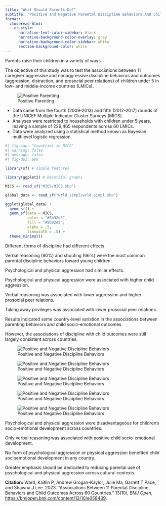 ```yaml
---
title: "What Should Parents Do?"
subtitle: "Positive and Negative Parental Discipline Behaviors And Child Outcomes Across 60 Countries"
format: 
  closeread-html:
    cr-style:
      narrative-text-color-sidebar: black
      narrative-background-color-overlay: grey
      narrative-background-color-sidebar: white
      section-background-color: white
---
```


:::{.cr-section}

:::{focus-on="cr-positiveparenting" pan-to="0%,0%"  scale-by=".75"}
Parents raise their children in a variety of ways. 
:::

:::{focus-on="cr-positiveparenting" pan-to="0%,0%"  scale-by="1.1"}
The objective of this study was to test the associations between 11 caregiver aggressive and nonaggressive discipline behaviors and outcomes (aggression, distraction, and prosocial peer relations) of children under 5 in low- and middle-income countries (LMICs). 
:::

:::{#cr-positiveparenting}
![Positive Parenting](positiveparenting.png)
:::

:::{focus-on="cr-mymap" scale-by="1.5"}
* Data came from the fourth (2009-2013) and fifth (2012-2017) rounds of the UNICEF Multiple Indicator Cluster Surveys (MICS).
* Analyses were restricted to households with children under 5 years, leaving a sample of 229,465 respondents across 60 LMICs.
* Data were analyzed using a statistical method known as Bayesian multilevel logistic regression.
:::

:::{#cr-mymap}
```r
#| fig-cap: "Countries in MICS"
#| warning: false
#| message: false
#| fig-dpi: 600

library(sf) # simple features

library(ggplot2) # beautiful graphs

MICS <- read_sf("MICS/MICS.shp") 

global_data <- read_sf("wrld_simpl/wrld_simpl.shp")

ggplot(global_data) +
  geom_sf() +
  geom_sf(data = MICS,
          color = "#5b92e5",
          fill = "#5b92e5",
          alpha = .5,
          linewidth = .5) +
  theme_minimal()

```
:::

:::{focus-on="cr-discipline" pan-to="0%,0%" scale-by="1.0"}
Different forms of discipline had different effects.
:::

:::{focus-on="cr-discipline" pan-to="50%,30%" scale-by="1.5"}
Verbal reasoning (80%) and shouting (66%) were the most common parental discipline behaviors toward young children.
:::

:::{focus-on="cr-discipline" pan-to="0%,0%" scale-by="1.0"}
Psychological and physical aggression had similar effects.
:::

:::{focus-on="cr-discipline2" pan-to="0%,0%" scale-by="1.0"}
Psychological and physical aggression were associated with higher child aggression. 
:::

:::{focus-on="cr-discipline3" pan-to="0%,0%" scale-by="1.0"}
Verbal reasoning was associated with lower aggression and higher prosocial peer relations. 
:::

:::{focus-on="cr-discipline4" pan-to="0%,0%" scale-by="1.0"}
Taking away privileges was associated with lower prosocial peer relations. 
:::

:::{focus-on="cr-mymap"}
Results indicated some country-level variation in the associations between parenting behaviors and child socio-emotional outcomes. 
:::

:::{focus-on="cr-discipline5"}
However, the associations of discipline with child outcomes were still largely consistent across countries.
:::

:::{#cr-discipline}
![Positive and Negative Discipline Behaviors](discipline.png)
:::

:::{#cr-discipline2}
![Positive and Negative Discipline Behaviors](discipline2.png)
:::

:::{#cr-discipline3}
![Positive and Negative Discipline Behaviors](discipline3.png)
:::

:::{#cr-discipline4}
![Positive and Negative Discipline Behaviors](discipline4.png)
:::

:::{#cr-discipline5}
![Positive and Negative Discipline Behaviors](discipline5.png)
:::

:::{focus-on="cr-positiveparenting" scale-by="1.25"}
Psychological and physical aggression were disadvantageous for children’s socio-emotional development across countries. 
:::

:::{focus-on="cr-positiveparenting" scale-by="1.5"}
Only verbal reasoning was associated with positive child socio-emotional development.
:::

:::{focus-on="cr-positiveparenting" scale-by="1.75"}
No form of psychological aggression or physical aggression benefited child socioemotional development in any country.   
:::

:::{focus-on="cr-positiveparenting" scale-by=".75"}
Greater emphasis should be dedicated to reducing parental use of psychological and physical aggression across cultural contexts.
:::
  
:::


**Citation:** Ward, Kaitlin P, Andrew Grogan-Kaylor, Julie Ma, Garrett T Pace, and Shawna J Lee. 2023. "Associations Between 11 Parental Discipline Behaviors and Child Outcomes Across 60 Countries." 13(10), *BMJ Open*,  [https://bmjopen.bmj.com/content/13/10/e058439](https://bmjopen.bmj.com/content/13/10/e058439). 

